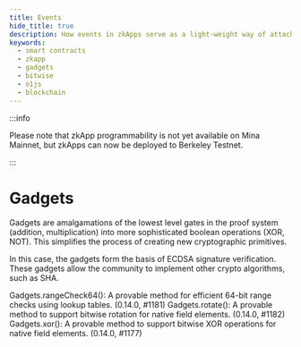 ```yaml
---
title: Events
hide_title: true
description: How events in zkApps serve as a light-weight way of attaching information about your smart contract execution, use cases of events, and how to declare and emit events.
keywords:
  - smart contracts
  - zkapp
  - gadgets
  - bitwise
  - o1js
  - blockchain
---
```


:::info

Please note that zkApp programmability is not yet available on Mina Mainnet, but zkApps can now be deployed to Berkeley Testnet.

:::

# Gadgets

Gadgets are amalgamations of the lowest level gates in the proof system (addition, multiplication) into more sophisticated boolean operations (XOR, NOT). This simplifies the process of creating new cryptographic primitives. 

In this case, the gadgets form the basis of ECDSA signature verification. These gadgets allow the community to implement other crypto algorithms, such as SHA.

Gadgets.rangeCheck64(): A provable method for efficient 64-bit range checks using lookup tables. (0.14.0, #1181)
Gadgets.rotate(): A provable method to support bitwise rotation for native field elements. (0.14.0, #1182)
Gadgets.xor(): A provable method to support bitwise XOR operations for native field elements. (0.14.0, #1177)
